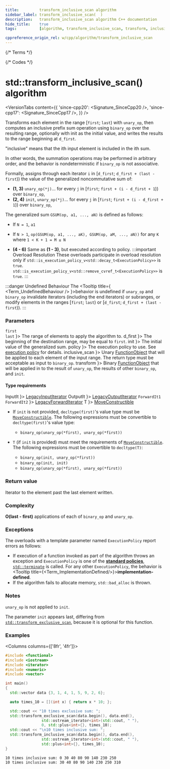 ```yaml
---
title:         transform_inclusive_scan algorithm
sidebar_label: transform_inclusive_scan(  )
description:   transform_inclusive_scan algorithm C++ documentation
hide_title:    true
tags:          [algorithm, transform_inclusive_scan, transform, inclusive_scan, fold]

cppreference_origin_rel: w/cpp/algorithm/transform_inclusive_scan
---
```



{/* Terms */}


{/* Codes */}


# std::transform_inclusive_scan() algorithm

<VersionTabs content={{
  'since-cpp20': <Signature_SinceCpp20 />,
  'since-cpp17': <Signature_SinceCpp17 />,
}} />

Transforms each element in the range [`first`; `last`) with `unary_op`, then computes an inclusive prefix sum
operation using `binary_op` over the resulting range, optionally with init as the initial value,
and writes the results to the range beginning at `d_first`.

"inclusive" means that the ith input element is included in the ith sum.

In other words, the summation operations may be performed in arbitrary order,
and the behavior is nondeterministic if `binary_op` is not associative.

Formally, assigns through each iterator `i` in [`d_first`; `d_first + (last - first`)) the value of the generalized noncommutative sum of:
- **(1, 3)** `unary_op(*j)`... for every `j` in [`first`; `first + (i - d_first + 1`)) over `binary_op`,
- **(2, 4)** `init`, `unary_op(*j)`... for every `j` in [`first`; `first + (i - d_first + 1`)) over `binary_op`,

The generalized sum `GSUM(op, a1, ..., aN)` is defined as follows:
- If `N = 1`, `a1`
- If `N > 1`, `op(GSUM(op, a1, ..., aK), GSUM(op, aM, ..., aN))` for any `K` where `1 < K + 1 = M ≤ N`

- **(4 - 6)** Same as **(1 - 3)**, but executed according to policy.
	:::important Overload Resolution
	These overloads participate in overload resolution only if
	<Until v='cpp20'> <code>std::is_execution_policy_v&lt;std::decay_t&lt;ExecutionPolicy&gt;&gt;</code> is <code>true</code>. </Until>
	<Since v='cpp20'> <code>std::is_execution_policy_v&lt;std::remove_cvref_t&lt;ExecutionPolicy&gt;&gt;</code> is <code>true</code>. </Since>
	:::

:::danger Undefined Behaviour
The <Tooltip title={ <Term_UndefinedBehaviour /> }>behavior is undefined</Tooltip> if `unary_op` and `binary_op`
invalidate iterators (including the end iterators) or subranges, or modify elements in the ranges [`first`; `last`)
or [`d_first`; `d_first + (last - first`)).
:::

### Parameters

<SymbolTable>
  <Symbol none noLink name={ <> <code>first</code> <br/> <code>last</code> </> }>
    The range of elements to apply the algorithm to.
  </Symbol>
  <Symbol none noLink name={ <code>d_first</code> }>
    The beginning of the destination range, may be equal to <code>first</code>.
  </Symbol>
  <Symbol none noLink name={ <code>init</code> }>
    The initial value of the generalized sum.
  </Symbol>
  <Symbol none noLink name={ <code>policy</code> }>
    The execution policy to use. See <a href="#">execution policy</a> for details.
  </Symbol>
  <Symbol none noLink name={ <code>inclusive_scan</code> }>
    Unary <a href="/docs/named_req/FunctionObject">FunctionObject</a> that will be applied to each element of the
    input range. The return type must be acceptable as input to <code>binary_op</code>.
  </Symbol>
  <Symbol none noLink name={ <code>transform</code> }>
    Binary <a href="/docs/named_req/FunctionObject">FunctionObject</a> that will be applied in to the result of <code>unary_op</code>,
    the results of other <code>binary_op</code>, and <code>init</code>.
  </Symbol>

</SymbolTable>

#### Type requirements

<SymbolTable>
  <Symbol none noLink name={ <code>InputIt</code> }>
    <a href="/docs/named_req/LegacyInputIterator">LegacyInputIterator</a>
  </Symbol>
  <Symbol none noLink name={ <code>OutputIt</code> }>
    <a href="/docs/named_req/LegacyOutputIterator">LegacyOutputIterator</a>
  </Symbol>
  <Symbol none noLink name={ <> <code>ForwardIt1</code> <br /> <code>ForwardIt2</code> </> }>
    <a href="/docs/named_req/LegacyForwardIterator">LegacyForwardIterator</a>
  </Symbol>
    <Symbol none noLink name={ <code>T</code> }>
      <a href="/docs/named_req/MoveConstructible">MoveConstructible</a>
    </Symbol>
</SymbolTable>

- If `init` is not provided, `decltype(first)`'s value type must be [`MoveConstructible`](/docs/named_req/MoveConstructible).
  The following expressions must be convertible to `decltype(first)`'s value type:
    - `binary_op(unary_op(*first), unary_op(*first))`

- `T` (if `init` is provided) must meet the requirements of [`MoveConstructible`](/docs/named_req/MoveConstructible).
  The following expressions must be convertible to `decltype(T)`:
  - `binary_op(init, unary_op(*first))`
  - `binary_op(init, init)`
  - `binary_op(unary_op(*first), unary_op(*first))`

### Return value

Iterator to the element past the last element written.

### Complexity

**O(last - first)** applications of each of `binary_op` and `unary_op`.

### Exceptions

The overloads with a template parameter named `ExecutionPolicy` report errors as follows:
- If execution of a function invoked as part of the algorithm throws an exception and `ExecutionPolicy` is one of the [**standard policies**](#), [`std::terminate`](#) is called.
	For any other `ExecutionPolicy`, the behavior is <Tooltip title={<Term_ImplementationDefined/>}>**implementation-defined**</Tooltip>.
- If the algorithm fails to allocate memory, `std::bad_alloc` is thrown.

### Notes

`unary_op` is not applied to `init`.

The parameter `init` appears last, differing from [`std::transform_exclusive_scan`](/docs/std/algo/transform_exclusive_scan),
because it is optional for this function.

### Examples

<Columns columns={['8fr', '4fr']}>
<div>

```cpp title='Main.cpp' showLineNumbers
#include <functional>
#include <iostream>
#include <iterator>
#include <numeric>
#include <vector>

int main()
{
  std::vector data {3, 1, 4, 1, 5, 9, 2, 6};

  auto times_10 = [](int x) { return x * 10; };

  std::cout << "10 times exclusive sum: ";
  std::transform_exclusive_scan(data.begin(), data.end(),
				std::ostream_iterator<int>(std::cout, " "),
				0, std::plus<int>{}, times_10);
  std::cout << "\n10 times inclusive sum: ";
  std::transform_inclusive_scan(data.begin(), data.end(),
				std::ostream_iterator<int>(std::cout, " "),
				std::plus<int>{}, times_10);
}
```

</div>
<div>

```plaintext title="Possible output"
10 times inclusive sum: 0 30 40 80 90 140 230 250 
10 times inclusive sum: 30 40 80 90 140 230 250 310
```

</div>
</Columns>
